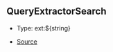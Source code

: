 ## QueryExtractorSearch

- Type: ext:\$\{string}

- [Source](https://github.com/Androz2091/discord-player/blob/7529a33/packages/discord-player/src/types/types.ts#L214)